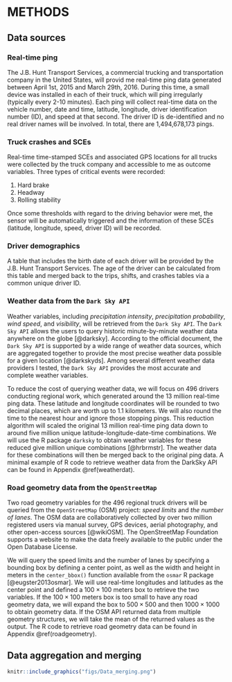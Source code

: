 METHODS
=======

Data sources
------------

### Real-time ping

The J.B. Hunt Transport Services, a commercial trucking and transportation company in the United States, will provid me real-time ping data generated between April 1st, 2015 and March 29th, 2016. During this time, a small device was installed in each of their truck, which will ping irregularly (typically every 2-10 minutes). Each ping will collect real-time data on the vehicle number, date and time, latitude, longitude, driver identification number (ID), and speed at that second. The driver ID is de-identified and no real driver names will be involved. In total, there are 1,494,678,173 pings.

### Truck crashes and SCEs

Real-time time-stamped SCEs and associated GPS locations for all trucks were collected by the truck company and accessible to me as outcome variables. Three types of critical events were recorded:

1.	Hard brake
2.	Headway
3.	Rolling stability

Once some thresholds with regard to the driving behavior were met, the sensor will be automatically triggered and the information of these SCEs (latitude, longitude, speed, driver ID) will be recorded.

<!-- There were 12,458 critical events created by the 496 truck drivers during the study period.-->

### Driver demographics

A table that includes the birth date of each driver will be provided by the J.B. Hunt Transport Services. The age of the driver can be calculated from this table and merged back to the trips, shifts, and crashes tables via a common unique driver ID.

### Weather data from the `Dark Sky API`

Weather variables, including *precipitation intensity*, *precipitation probability*, *wind speed*, and *visibility*, will be retrieved from the `Dark Sky API`. 
The `Dark Sky API` allows the users to query historic minute-by-minute weather data anywhere on the globe [@darksky]. 
According to the official document, the `Dark Sky API` is supported by a wide range of weather data sources, which are aggregated together to provide the most precise weather data possible for a given location [@darkskyds]. 
Among several different weather data providers I tested, the `Dark Sky API` provides the most accurate and complete weather variables.

To reduce the cost of querying weather data, we will focus on 496 drivers conducting regional work, which generated around the 13 million real-time ping data. These latitude and longitude coordinates will be rounded to two decimal places, which are worth up to 1.1 kilometers. 
We will also round the time to the nearest hour and ignore those stopping pings. 
This reduction algorithm will scaled the original 13 million real-time ping data down to around five million unique latitude-longitude-date-time combinations. 
We will use the R package `darksky` to obtain weather variables for these reduced give million unique  combinations [@hrbrmstr]. 
The weather data for these combinations will then be merged back to the original ping data.
A minimal example of R code to retrieve weather data from the DarkSky API can be found in Appendix \@ref(weatherdat).

### Road geometry data from the `OpenStreetMap`

Two road geometry variables for the 496 regional truck drivers will be queried from the `OpenStreetMap` (OSM) project: *speed limits* and *the number of lanes*. 
The OSM data are collaboratively collected by over two million registered users via manual survey, GPS devices, aerial photography, and other open-access sources [@wikiOSM]. 
The OpenStreetMap Foundation supports a website to make the data freely available to the public under the Open Database License. 

We will query the speed limits and the number of lanes by specifying a bounding box by defining a center point, as well as the width and height in meters in the `center_bbox()` function available from the `osmar` R package [@eugster2013osmar]. 
We will use real-time longitudes and latitudes as the center point and defined a $100\times100$ meters box to retrieve the two variables. 
If the $100\times100$ meters box is too small to have any road geometry data, we will expand the box to $500\times500$ and then $1000\times1000$ to obtain geometry data. 
If the OSM API returned data from multiple geometry structures, we will take the mean of the returned values as the output. 
The R code to retrieve road geometry data can be found in Appendix \@ref(roadgeometry).

Data aggregation and merging
----------------------------

```{r fig.cap='Flow chart of data aggregation and merging', echo=FALSE, eval=TRUE}
knitr::include_graphics("figs/Data_merging.png")
```


<!--
. 
The average length of a trip in this study is 2.31 hours with the standard deviation of 1.8 hours.

The Shift_ID column in Table 1 shows different shifts, separated by an eight-hour threshold. 
The average length of a shift in this study is 8.42 hours with the standard deviation of 2.45 hours.
-->

<!--
@hos2017 demands that property-carrying drivers should not drive more than 14 consecutive hours after coming on duty after 10 hours of rest. This 14-hour restriction cannot be extended by off-duty time. [@goel2014hours; @anderson2017exploratory]
-->











